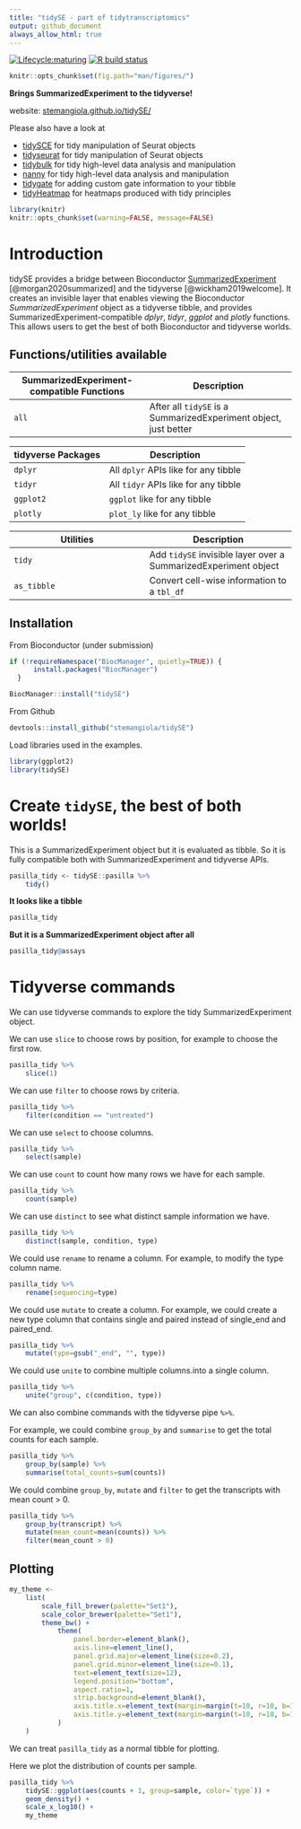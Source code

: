 ```yaml
---
title: "tidySE - part of tidytranscriptomics"
output: github_document
always_allow_html: true
---
```


<!-- badges: start -->
[![Lifecycle:maturing](https://img.shields.io/badge/lifecycle-maturing-blue.svg)](https://www.tidyverse.org/lifecycle/#maturing) [![R build status](https://github.com/stemangiola/tidySE/workflows/R-CMD-check-bioc/badge.svg)](https://github.com/stemangiola/tidySE/actions)
<!-- badges: end -->

```r
knitr::opts_chunk$set(fig.path="man/figures/")
```
**Brings SummarizedExperiment to the tidyverse!** 

website: [stemangiola.github.io/tidySE/](https://stemangiola.github.io/tidySE/)

Please also have a look at

- [tidySCE](https://stemangiola.github.io/tidySCE/) for tidy manipulation of Seurat objects
- [tidyseurat](https://stemangiola.github.io/tidyseurat/) for tidy manipulation of Seurat objects
- [tidybulk](https://stemangiola.github.io/tidybulk/) for tidy high-level data analysis and manipulation 
- [nanny](https://github.com/stemangiola/nanny) for tidy high-level data analysis and manipulation 
- [tidygate](https://github.com/stemangiola/tidygate) for adding custom gate information to your tibble 
- [tidyHeatmap](https://stemangiola.github.io/tidyHeatmap/) for heatmaps produced with tidy principles


```r
library(knitr)
knitr::opts_chunk$set(warning=FALSE, message=FALSE)
```

# Introduction

tidySE provides a bridge between Bioconductor [SummarizedExperiment](https://bioconductor.org/packages/release/bioc/html/SummarizedExperiment.html) [@morgan2020summarized] and the tidyverse [@wickham2019welcome]. It creates an invisible layer that enables viewing the
Bioconductor *SummarizedExperiment* object as a tidyverse tibble, and provides SummarizedExperiment-compatible *dplyr*, *tidyr*, *ggplot* and *plotly* functions. This allows users to get the best of both Bioconductor and tidyverse worlds.


## Functions/utilities available

SummarizedExperiment-compatible Functions | Description
------------ | -------------
`all` | After all `tidySE` is a SummarizedExperiment object, just better

tidyverse Packages | Description
------------ | -------------
`dplyr` | All `dplyr` APIs like for any tibble
`tidyr` | All `tidyr` APIs like for any tibble
`ggplot2` | `ggplot` like for any tibble
`plotly` | `plot_ly` like for any tibble

Utilities | Description
------------ | -------------
`tidy` | Add `tidySE` invisible layer over a SummarizedExperiment object
`as_tibble` | Convert cell-wise information to a `tbl_df`

## Installation
From Bioconductor (under submission)

```r
if (!requireNamespace("BiocManager", quietly=TRUE)) {
      install.packages("BiocManager")
  }

BiocManager::install("tidySE")
```

From Github
```r
devtools::install_github("stemangiola/tidySE")
```

Load libraries used in the examples.

```r
library(ggplot2)
library(tidySE)
```


# Create `tidySE`, the best of both worlds!

This is a SummarizedExperiment object but it is evaluated as tibble. So it is fully compatible both with SummarizedExperiment and tidyverse APIs. 

```r
pasilla_tidy <- tidySE::pasilla %>%
    tidy()
```

**It looks like a tibble**

```r
pasilla_tidy
```

**But it is a SummarizedExperiment object after all**

```r
pasilla_tidy@assays
```


# Tidyverse commands

We can use tidyverse commands to explore the tidy SummarizedExperiment object.

We can use `slice` to choose rows by position, for example to choose the first row.

```r
pasilla_tidy %>%
    slice(1)
```

We can use `filter` to choose rows by criteria.

```r
pasilla_tidy %>%
    filter(condition == "untreated")
```

We can use `select` to choose columns.

```r
pasilla_tidy %>%
    select(sample)
```

We can use `count` to count how many rows we have for each sample.

```r
pasilla_tidy %>%
    count(sample)
```

We can use `distinct` to see what distinct sample information we have.

```r
pasilla_tidy %>%
    distinct(sample, condition, type)
```

We could use `rename` to rename a column. For example, to modify the type column name.

```r
pasilla_tidy %>%
    rename(sequencing=type)
```

We could use `mutate` to create a column. For example, we could create a new type column that contains single
and paired instead of single_end and paired_end.

```r
pasilla_tidy %>%
    mutate(type=gsub("_end", "", type))
```

We could use `unite` to combine multiple columns.into a single column.

```r
pasilla_tidy %>%
    unite("group", c(condition, type))
```

We can also combine commands with the tidyverse pipe `%>%`.

For example, we could combine `group_by` and `summarise` to get the total counts for each sample.

```r
pasilla_tidy %>%
    group_by(sample) %>%
    summarise(total_counts=sum(counts))
```

We could combine `group_by`, `mutate` and `filter` to get the transcripts with mean count > 0.

```r
pasilla_tidy %>%
    group_by(transcript) %>%
    mutate(mean_count=mean(counts)) %>%
    filter(mean_count > 0)
```


## Plotting

```r
my_theme <-
    list(
        scale_fill_brewer(palette="Set1"),
        scale_color_brewer(palette="Set1"),
        theme_bw() +
            theme(
                panel.border=element_blank(),
                axis.line=element_line(),
                panel.grid.major=element_line(size=0.2),
                panel.grid.minor=element_line(size=0.1),
                text=element_text(size=12),
                legend.position="bottom",
                aspect.ratio=1,
                strip.background=element_blank(),
                axis.title.x=element_text(margin=margin(t=10, r=10, b=10, l=10)),
                axis.title.y=element_text(margin=margin(t=10, r=10, b=10, l=10))
            )
    )
```

We can treat `pasilla_tidy` as a normal tibble for plotting. 

Here we plot the distribution of counts per sample.

```r
pasilla_tidy %>%
    tidySE::ggplot(aes(counts + 1, group=sample, color=`type`)) +
    geom_density() +
    scale_x_log10() +
    my_theme
```
